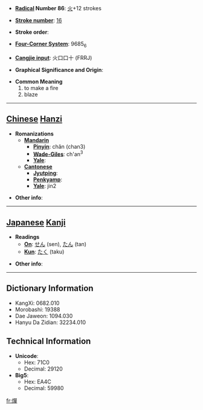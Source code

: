 * '''[[Wiktionary:Chinese radical index| Radical]] Number 86''': [[Wiktionary:Chinese radical index 火|火]]+12 strokes

* '''[[Wiktionary:Chinese total strokes index|Stroke number]]''': [[Wiktionary:Chinese total strokes index 16|16]]

* '''Stroke order''': 

* '''[[Wiktionary:Chinese four corner index|Four-Corner System]]''': 9685<sub>6</sub>

* '''[[Wiktionary:Chinese Cangjie index|Cangjie input]]''': 火口口十 (FRRJ)

* '''Graphical Significance and Origin''': 

* '''Common Meaning'''
*#to make a fire
*# blaze


----

== [[Chinese]] [[Hanzi]] ==

* '''Romanizations'''
** '''[[Mandarin]]'''
*** '''[[Pinyin]]''': chǎn (chan3)
*** '''[[Wade-Giles]]''': ch'an<sup>3</sup>
*** '''[[Yale]]''': 
** '''[[Cantonese]]'''
*** '''[[Jyutping]]''':
*** '''[[Penkyamp]]''': 
*** '''[[Yale]]''': jin2

* '''Other info''': 

----

== [[Japanese]] [[Kanji]] ==

* '''Readings'''
** '''[[On]]''': [[せん]] (sen), [[たん]] (tan)
** '''[[Kun]]''': [[たく]] (taku)

* '''Other info''':  

----

== Dictionary Information ==

* KangXi: 0682.010
* Morobashi: 19388
* Dae Jaweon: 1094.030
* Hanyu Da Zidian: 32234.010

== Technical Information ==

* '''Unicode''':
** Hex: 71C0
** Decimal: 29120
* '''Big5''':
** Hex: EA4C
** Decimal: 59980

[[fr:燀]]